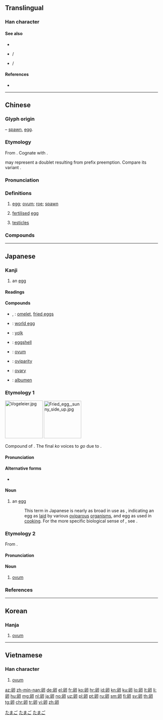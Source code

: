 {{character info/new}}
{{character info/new|0xf91c}}
{{also|卯|卬}}

==Translingual==

===Han character===
{{Han char|rn=26|rad=卩|as=05|sn=7|four=77720|canj=HHSLI|ids=⿰𠂑卪}}

====See also====
* {{l|mul|sc=Hani|蛋}}
* {{l|mul|sc=Hani|鮞}}/{{l|mul|sc=Hani|鲕}}
* {{l|mul|sc=Hani|鯤}}/{{l|mul|sc=Hani|鲲}}

====References====
* {{Han ref|kx=0159.200|dkj=02857|dj=0365.010|hdz=10313.040|uh=5375|ud=21365|bh=A75A|bd=42842}}

----

==Chinese==
{{zh-forms}}

===Glyph origin===
{{Han etym}}
{{liushu|p}} – [[spawn]], [[egg]].

===Etymology===
From {{inh|zh|sit-pro|*s-row||egg, nit}}. Cognate with {{cog|bo|སྲོ་མ||egg of a louse, nit, small bubble}}.

{{och-l|鯤}} may represent a doublet resulting from prefix preemption. Compare its variant {{zh-l|𡖉}}.

===Pronunciation===
{{zh-pron
|m=luǎn
|c=leon5,leon5-2
|h=pfs=lón
|md=lâung/luāng
|md_note=lâung - colloquial; luāng - literary
|mn=loán/xm,tp,kh,tn,sx,km,mg,hc,tc:nn̄g/qz,lk:nňg/zz,yl:nūi/qz:lǎn/xm,zz:lān
|mn_note=loán - literary; nn̄g/nňg/nūi - vernacular; lǎn/lān - 𡳞 is used in Taiwan
|w=3loe,3lu
|mc=y
|oc=y
|cat=n
}}

===Definitions===
{{zh-hanzi}}

# [[egg]]; [[ovum]]; [[roe]]; [[spawn]]
# {{lb|zh|entomology}} [[fertilised]] [[egg]]
# {{lb|zh|regional}} [[testicles]]

===Compounds===
{{zh-der|卵圓|卵圓形|卵圓窗|卵翼|卵用雞|卵生|卵白|卵子|卵胎生|卵細胞|卵巢|卵巢窩|卵塊|卵形|卵模|卵母細胞|卵泡|卵石|卵磷脂|卵精巢|卵裂|卵黃|卵黃囊|卵黃管|卵黃腺|事危累卵|危如累卵|受精卵|同卵|排卵|產卵|異卵|以卵投石|以卵擊石|以石投卵|以碫投卵|伏卵|危於累卵|卵囊|卵囊球|卵子移植|卵孔|卵巢囊腫|卵巢炎|卵巢癌|卵核|卵翼之恩|卵育|卵與石鬥|卵袋|同卵雙生|呵脬捧卵|壓卵|孵卵機|完卵|巢傾卵破|巢毀卵破|排卵期|排山壓卵|殺雞取卵|河卵石|泰山壓卵|石卵|累卵|累卵之危|翼卵|若卵投石|覆巢傾卵|覆巢毀卵|覆巢破卵|赤眼卵蜂|輸卵管|重卵|雞卵|魚卵|鵝卵石}}

----

==Japanese==
{{wikipedia|lang=ja}}
{{wikipedia|Egg}}

===Kanji===
{{ja-kanji|grade=6|rs=卩05}}

# an [[egg]]

====Readings====
{{ja-readings
|goon=[[らん]] (ran)
|kanon=[[らん]] (ran)
|kun=[[たまご]] (tamago)
}}

====Compounds====
{{der-top|Compounds}}
* {{ja-r|卵焼|たまごやき}}, {{ja-r|卵焼き|たまごやき}}: [[omelet]], [[fried eggs]]
* {{ja-r|梵卵|ぼんらん}}: [[world egg]]
* {{ja-r|卵黄|らんおう}}: [[yolk]]
* {{ja-r|卵殻|らんかく}}: [[eggshell]]
* {{ja-r|卵子|らんし}}: [[ovum]]
* {{ja-r|卵生|らんせい}}: [[oviparity]]
* {{ja-r|卵巣|らんそう}}: [[ovary]]
* {{ja-r|卵白|らんぱく}}: [[albumen]]
{{der-bottom}}

===Etymology 1===
{{ja-kanjitab|たまご|yomi=k}}
<div class="thumb tright">
<div class="thumbinner" style="width: 252px;">[[File:Vogeleier.jpg|124px]] [[File:Fried_egg,_sunny_side_up.jpg|123px]] <div class="thumbcaption">{{lang|ja|卵}}</div></div></div>
Compound of {{compound|lang=ja|sort=たまご|玉|tr1=tama|t1=ball|子|tr2=ko|t2=child, small thing}}. The final ''ko'' voices to ''go'' due to {{rendaku|たまご}}.

====Pronunciation====
{{ja-pron|yomi=k|たまご|acc=2|acc_ref=DJR,NHK|acc2=0|acc2_ref=DJR,NHK}}

====Alternative forms====
* {{l|ja|玉子}}

====Noun====
{{ja-noun|たまご}}

# an [[egg]]
#: This term in Japanese is nearly as broad in use as {{cog|en|egg}}, indicating an egg as [[lay|laid]] by various [[oviparous]] [[organism]]s, and egg as used in [[cooking]]. For the more specific biological sense of {{m|en|ovum}}, see {{l|ja|卵子|tr=''ranshi''}}.

===Etymology 2===
{{ja-kanjitab|らん|yomi=o}}
From {{etyl|ltc|ja|sort=らん}} {{m|zh|卵|tr=lwan<sup>X</sup>}}.

====Pronunciation====
{{ja-pron|yomi=o|らん|acc=1|acc_ref=DJR,NHK}}

====Noun====
{{ja-noun|らん}}

# [[ovum]]

===References===
<references/>

[[Category:ja:Eggs|たまご]]
[[Category:ja:Foods|たまご]]
[[Category:Japanese basic words|たまご]]

----

==Korean==

===Hanja===
{{ko-hanja|hangeul=[[란]]>[[난]]|eumhun=[[알]]|rv=ran, nan|mr=ran, nan|y=lan, nan|ehrv=al|ehmr=al|ehy=al}}

# [[ovum]]

----

==Vietnamese==

===Han character===
{{vi-hantu|[[noãn]]|rs=卩05}}

# [[ovum]]

[[az:卵]]
[[zh-min-nan:卵]]
[[de:卵]]
[[el:卵]]
[[fr:卵]]
[[ko:卵]]
[[hr:卵]]
[[id:卵]]
[[kn:卵]]
[[ku:卵]]
[[lo:卵]]
[[lt:卵]]
[[li:卵]]
[[hu:卵]]
[[mg:卵]]
[[nl:卵]]
[[ja:卵]]
[[no:卵]]
[[uz:卵]]
[[pl:卵]]
[[pt:卵]]
[[ru:卵]]
[[sm:卵]]
[[fi:卵]]
[[sv:卵]]
[[th:卵]]
[[tg:卵]]
[[chr:卵]]
[[tr:卵]]
[[vi:卵]]
[[zh:卵]]